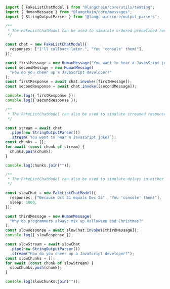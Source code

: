 ```typescript
import { FakeListChatModel } from "@langchain/core/utils/testing";
import { HumanMessage } from "@langchain/core/messages";
import { StringOutputParser } from "@langchain/core/output_parsers";

/**
 * The FakeListChatModel can be used to simulate ordered predefined responses.
 */

const chat = new FakeListChatModel({
  responses: ["I'll callback later.", "You 'console' them!"],
});

const firstMessage = new HumanMessage("You want to hear a JavasSript joke?");
const secondMessage = new HumanMessage(
  "How do you cheer up a JavaScript developer?"
);
const firstResponse = await chat.invoke([firstMessage]);
const secondResponse = await chat.invoke([secondMessage]);

console.log({ firstResponse });
console.log({ secondResponse });

/**
 * The FakeListChatModel can also be used to simulate streamed responses.
 */

const stream = await chat
  .pipe(new StringOutputParser())
  .stream(`You want to hear a JavasSript joke?`);
const chunks = [];
for await (const chunk of stream) {
  chunks.push(chunk);
}

console.log(chunks.join(""));

/**
 * The FakeListChatModel can also be used to simulate delays in either either synchronous or streamed responses.
 */

const slowChat = new FakeListChatModel({
  responses: ["Because Oct 31 equals Dec 25", "You 'console' them!"],
  sleep: 1000,
});

const thirdMessage = new HumanMessage(
  "Why do programmers always mix up Halloween and Christmas?"
);
const slowResponse = await slowChat.invoke([thirdMessage]);
console.log({ slowResponse });

const slowStream = await slowChat
  .pipe(new StringOutputParser())
  .stream("How do you cheer up a JavaScript developer?");
const slowChunks = [];
for await (const chunk of slowStream) {
  slowChunks.push(chunk);
}

console.log(slowChunks.join(""));
```

